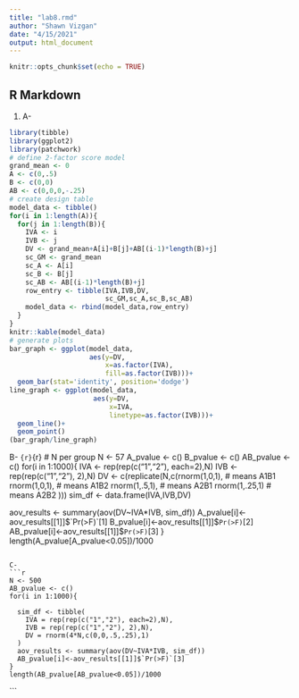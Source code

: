 ```yaml
---
title: "lab8.rmd"
author: "Shawn Vizgan"
date: "4/15/2021"
output: html_document
---
```


```r
knitr::opts_chunk$set(echo = TRUE)
```

## R Markdown

1)
A- 
```r
library(tibble)
library(ggplot2)
library(patchwork)
# define 2-factor score model
grand_mean <- 0
A <- c(0,.5)
B <- c(0,0)
AB <- c(0,0,0,-.25)
# create design table
model_data <- tibble()
for(i in 1:length(A)){
  for(j in 1:length(B)){
    IVA <- i 
    IVB <- j
    DV <- grand_mean+A[i]+B[j]+AB[(i-1)*length(B)+j]
    sc_GM <- grand_mean
    sc_A <- A[i]
    sc_B <- B[j]
    sc_AB <- AB[(i-1)*length(B)+j] 
    row_entry <- tibble(IVA,IVB,DV,
                        sc_GM,sc_A,sc_B,sc_AB)
    model_data <- rbind(model_data,row_entry)
  }
}
knitr::kable(model_data)
# generate plots
bar_graph <- ggplot(model_data, 
                    aes(y=DV,
                        x=as.factor(IVA),
                        fill=as.factor(IVB)))+
  geom_bar(stat='identity', position='dodge')
line_graph <- ggplot(model_data, 
                     aes(y=DV,
                         x=IVA,
                         linetype=as.factor(IVB)))+
  geom_line()+
  geom_point()
(bar_graph/line_graph)

```
B-
```{r}```{r}
# N per group
N <- 57
A_pvalue <- c()
B_pvalue <- c()
AB_pvalue <- c()
for(i in 1:1000){
  IVA <- rep(rep(c("1","2"), each=2),N)
  IVB <- rep(rep(c("1","2"), 2),N)
  DV <- c(replicate(N,c(rnorm(1,0,1), # means A1B1
                        rnorm(1,0,1), # means A1B2
                        rnorm(1,.5,1), # means A2B1
                        rnorm(1,.25,1)  # means A2B2
          )))
  sim_df <- data.frame(IVA,IVB,DV)
  
  aov_results <- summary(aov(DV~IVA*IVB, sim_df))
  A_pvalue[i]<-aov_results[[1]]$`Pr(>F)`[1]
  B_pvalue[i]<-aov_results[[1]]$`Pr(>F)`[2]
  AB_pvalue[i]<-aov_results[[1]]$`Pr(>F)`[3]
}
length(A_pvalue[A_pvalue<0.05])/1000
```

C- 
```r

N <- 500
AB_pvalue <- c()
for(i in 1:1000){
  
  sim_df <- tibble(
    IVA = rep(rep(c("1","2"), each=2),N),
    IVB = rep(rep(c("1","2"), 2),N),
    DV = rnorm(4*N,c(0,0,.5,.25),1)
  )
  aov_results <- summary(aov(DV~IVA*IVB, sim_df))
  AB_pvalue[i]<-aov_results[[1]]$`Pr(>F)`[3]
}
length(AB_pvalue[AB_pvalue<0.05])/1000
```










```

